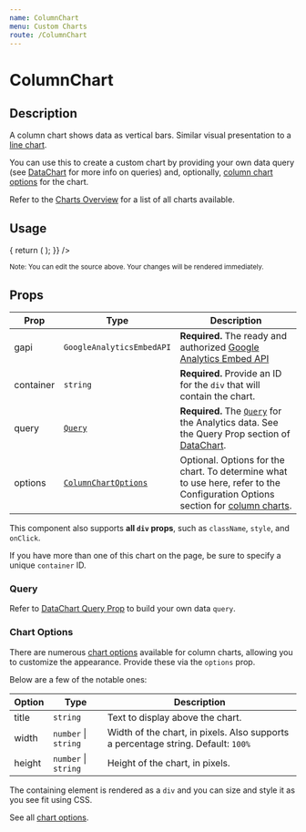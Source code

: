 ```yaml
---
name: ColumnChart
menu: Custom Charts
route: /ColumnChart
---
```



<GoogleAnalytics trackingId={TRACKING_ID} />

<h1>ColumnChart</h1>

## Description

A column chart shows data as vertical bars. Similar visual presentation to a [line chart](/LineChart).

You can use this to create a custom chart by providing your own data query (see [DataChart](/DataChart) for more info on queries) and, 
optionally, [column chart options](https://developers.google.com/chart/interactive/docs/gallery/columnchart#configuration-options) for the chart.

Refer to the [Charts Overview](/charts) for a list of all charts available.

## Usage

<Playground>
  <AnalyticsDashboard
    authOptions={{ clientId }}
    renderCharts={(gapi, viewId) => {
      return (
        <ColumnChart
          gapi={gapi}
          query={{
            ids: viewId,
            'start-date': '14daysAgo',
            'end-date': 'today',
            metrics: 'ga:sessions',
            dimensions: 'ga:date',
          }}
          container="sessions-by-date-chart"
          options={{
            title: `Sessions (14 Days)`,
          }}
        />
      );
    }}
  />
</Playground>

<br/>

<small>Note: You can edit the source above. Your changes will be rendered immediately.</small>

## Props

| Prop | Type | Description |
|------|------|-------------|
| gapi | `GoogleAnalyticsEmbedAPI` | **Required.** The ready and authorized [Google Analytics Embed API](https://react-use-analytics-api.netlify.app/) |
| container | `string` | **Required.** Provide an ID for the `div` that will contain the chart. |
| query | [`Query`](/DataChart#query-prop)  | **Required.** The [`Query`](/DataChart#query-prop) for the Analytics data. See the Query Prop section of [DataChart](/DataChart). |
| options | [`ColumnChartOptions`](https://developers.google.com/chart/interactive/docs/gallery/columnchart#configuration-options) | Optional. Options for the chart. To determine what to use here, refer to the Configuration Options section for [column charts](https://developers.google.com/chart/interactive/docs/gallery/columnchart#configuration-options). |

This component also supports **all `div` props**, such as `className`, `style`, and `onClick`.

If you have more than one of this chart on the page, be sure to specify a unique `container` ID.

### Query

Refer to [DataChart Query Prop](/DataChart#query-prop) to build your own data `query`.

### Chart Options

There are numerous [chart options](https://developers.google.com/chart/interactive/docs/gallery/columnchart#configuration-options) available for 
column charts, allowing you to customize the appearance. Provide these via the `options` prop.

Below are a few of the notable ones:

| Option | Type | Description |
|------|------|-------------|
| title | `string` | Text to display above the chart. |
| width | `number` &#124; `string` | Width of the chart, in pixels. Also supports a percentage string. Default: `100%` |
| height | `number` &#124; `string` | Height of the chart, in pixels. |

The containing element is rendered as a `div` and you can size and style it as you see fit using CSS.

See all [chart options](https://developers.google.com/chart/interactive/docs/gallery/columnchart#configuration-options).

<CreatedBy author="DevBoldly" url="https://devboldly.com/" emoji="🍺" emojiLabel="Beer"/>